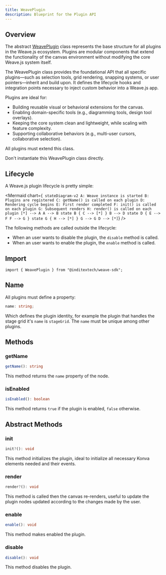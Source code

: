 ```yaml
---
title: WeavePlugin
description: Blueprint for the Plugin API
---
```


## Overview

The abstract [WeavePlugin](https://github.com/InditexTech/weavejs/blob/main/code/packages/sdk/src/plugins/plugin.ts)
class represents the base structure for all plugins in the Weave.js ecosystem. Plugins are modular components that
extend the functionality of the canvas environment without modifying the core Weave.js system itself.

The WeavePlugin class provides the foundational API that all specific plugins—such as selection tools, grid rendering,
snapping systems, or user pointers—inherit and build upon. It defines the lifecycle hooks and integration points necessary
to inject custom behavior into a Weave.js app.

Plugins are ideal for:

- Building reusable visual or behavioral extensions for the canvas.
- Enabling domain-specific tools (e.g., diagramming tools, design tool overlays).
- Keeping the core system clean and lightweight, while scaling with feature complexity.
- Supporting collaborative behaviors (e.g., multi-user cursors, collaborative selection).

All plugins must extend this class.

<Callout title="Don't directly use" type="warn">
  Don't instantiate this WeavePlugin class directly.
</Callout>

## Lifecycle

A Weave.js plugin lifecycle is pretty simple:

<Mermaid
  chart={`
stateDiagram-v2
  A: Weave instance is started
  B: Plugins are registered
  C: getName() is called on each plugin
  D: Rendering cycle begins
  E: First render completed
  F: init() is called on each plugin
  G: Subsequent renders
  H: render() is called on each plugin
  [*] --> A
  A --> B
  state B {
    C --> [*]
  }
  B --> D
  state D {
    E --> F
    F --> G
  }
  state G {
    H --> [*]
  }
  G --> G
  D --> [*]`}
/>

<Callout title="Decoupled from the lifecycle">

The following methods are called outside the lifecycle:

- When an user wants to disable the plugin, the `disable` method is called.
- When an user wants to enable the plugin, the `enable` method is called.

</Callout>

## Import

```shell
import { WeavePlugin } from "@inditextech/weave-sdk";
```

## Name

All plugins must define a property:

```ts
name: string;
```

Which defines the plugin identity, for example the plugin that handles the stage grid it's `name` is
`stageGrid`. The `name` must be unique among other plugins.

## Methods

### getName

```ts
getName(): string
```

This method returns the `name` property of the node.

### isEnabled

```ts
isEnabled(): boolean
```

This method returns `true` if the plugin is enabled, `false` otherwise.

## Abstract Methods

### init

```ts
init?(): void
```

This method initializes the plugin, ideal to initialize all necessary Konva elements needed
and their events.

### render

```ts
render?(): void
```

This method is called then the canvas re-renders, useful to update the plugin nodes updated
according to the changes made by the user.

### enable

```ts
enable(): void
```

This method makes enabled the plugin.

### disable

```ts
disable(): void
```

This method disables the plugin.
